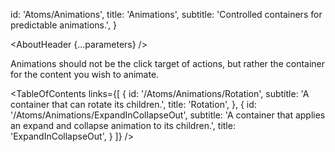

  id: 'Atoms/Animations',
  title: 'Animations',
  subtitle: 'Controlled containers for predictable animations.',
}

<Meta title='Atoms/Animations/About' />

<AboutHeader {...parameters} />

Animations should not be the click target of actions, but rather the container for the content you wish to animate.

<TableOfContents
 links={[
   {
     id: '/Atoms/Animations/Rotation',
     subtitle: 'A container that can rotate its children.',
     title: 'Rotation',
   },
   {
     id: '/Atoms/Animations/ExpandInCollapseOut',
     subtitle: 'A container that applies an expand and collapse animation to its children.',
     title: 'ExpandInCollapseOut',
   }
 ]}
/>

